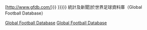 [http://www.gfdb.com/{{{1|{{{url}}}}}} {{{2|{{{name|{{PAGENAME}}}}}}}} 統計及新聞]於世界足球資料庫（Global Football Database）<noinclude>
[[Category:外部资源模板|Global Football Database]]
[[Category:体育外部资源模板|Global Football Database]]
</noinclude>